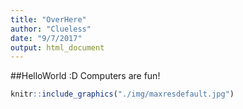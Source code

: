```yaml
---
title: "OverHere"
author: "Clueless"
date: "9/7/2017"
output: html_document
---
```

##HelloWorld :D
Computers are fun!

```r
knitr::include_graphics("./img/maxresdefault.jpg")
```